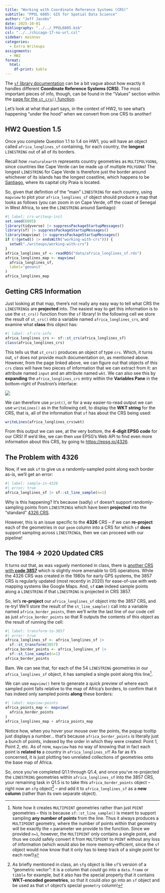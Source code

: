 ```yaml
---
title: "Working with Coordinate Reference Systems (CRS)"
subtitle: "PPOL 6805: GIS for Spatial Data Science"
author: "Jeff Jacobs"
date: 2025-10-01
bibliography: "../../_PPOL6805.bib"
csl: "../../chicago-17-no-url.csl"
sidebar: mainnav
categories:
  - Extra Writeups
assignments:
  - HW2
format:
  html:
    df-print: kable
---
```


The [`sf` library documentation](https://r-spatial.github.io/sf/reference/) can be a bit vague about how exactly it handles different **Coordinate Reference Systems (CRS)**. The most important pieces of info, though, can be found in the "Values" section within the [page for the `st_crs()` function](https://r-spatial.github.io/sf/reference/st_crs.html).

Let's look at what that part says, in the context of HW2, to see what's happening "under the hood" when we convert from one CRS to another!

## HW2 Question 1.5

Once you complete Question 1.1 to 1.4 on HW1, you will have an object called `africa_longlines_sf` containing, for each country, the **longest** `LINESTRING` out of all of its borders.

Recall how `rnaturalearth` represents country geometries as `MULTIPOLYGON`s, since countries like Cape Verde can be made up of multiple `POLYGON`s! The longest `LINESTRING` for Cape Verde is therefore just the border around whichever of its islands has the longest coastline, which happens to be [Santiago](https://en.wikipedia.org/wiki/Santiago,_Cape_Verde), where its capital city Praia is located.

So, given that definition of the "main" `LINESTRING` for each country, using `mapview` to plot your `africa_longlines_sf` object should produce a map that looks as follows (you can zoom in on Cape Verde, off the coast of Senegal in West Africa, to see the `LINESTRING` around Santiago):

```r
#| label: crs-writeup-init
set.seed(6805)
library(tidyverse) |> suppressPackageStartupMessages()
library(sf) |> suppressPackageStartupMessages()
library(mapview) |> suppressPackageStartupMessages()
if (!(getwd() |> endsWith("working-with-crs"))) {
  setwd("./writeups/working-with-crs")
}
africa_longlines_sf <- readRDS("data/africa_longlines_sf.rds")
africa_longlines_map <- mapview(
  africa_longlines_sf,
  label='geounit'
)
africa_longlines_map
```

## Getting CRS Information

Just looking at that map, there's not really any easy way to tell what CRS the `LINESTRING`s are **projected** into. The easiest way to get this information is to use the `st_crs()` function from the `sf` library! In the following cell we store the result of `st_crs()` into a variable named `africa_longlines_crs`, and examine what **class** this object has:

```r
#| label: sf-crs-info
africa_longlines_crs <- sf::st_crs(africa_longlines_sf)
class(africa_longlines_crs)
```

This tells us that `st_crs()` produces an object of type `crs`. Which, it turns out, `sf` does not provide much documentation on, as mentioned above. However, from the page linked above, we can figure out that objects of this `crs` class will have two pieces of information that we can extract from it: an attribute named `input` and an attribute named `wkt`. We can also see this by **expanding** the `africa_longlines_crs` entry within the **Variables Pane** in the bottom-right of Positron's interface:

![](images/crs_object.jpg){fig-align="center"}

We can therefore use `print()`, or for a way easier-to-read output we can use `writeLines()` as in the following cell, to display the **WKT string** for the CRS, that is, all of the information that `sf` has about the CRS being used:

```r
writeLines(africa_longlines_crs$wkt)
```

From this output we can see, at the very bottom, the **4-digit EPSG code** for our CRS! If we'd like, we can then use EPSG's Web API to find even more information about this CRS, by going to [https://epsg.io/4326](https://epsg.io/4326).

## The Problem with 4326

Now, if we ask `sf` to give us a randomly-sampled point along each border as-is, we'll get an error:

```r
#| label: sample-in-4326
#| error: true
africa_longlines_sf |> sf::st_line_sample(n=1)
```

Why is this happening? It's because (sadly) `sf` doesn't support randomly-sampling points from `LINESTRING`s which have been **projected** into the "standard" [4326 CRS](https://epsg.io/4326).

However, this is an issue specific to the **4326** CRS -- if we can **re-project** each of the geometries in our `geom` column into a CRS for which `sf` **does** support sampling across `LINESTRING`s, then we can proceed with our pipeline!

## The 1984 &rarr; 2020 Updated CRS

It turns out that, as was vaguely mentioned in class, there is [another CRS with **code 3857**](https://epsg.io/3857) which is slightly more amenable to GIS operations. While the 4326 CRS was created in the 1980s for early GPS systems, the 3857 CRS is regularly updated (most recently in 2020) for ease-of-use with web mapping systems like Google Maps. And, `sf` **can** indeed sample points along a `LINESTRING` if that `LINESTRING` is projected in CRS 3857.

So, let's **re-project** our `africa_longlines_sf` object into the 3857 CRS, and re-try! We'll store the result of the `st_line_sample()` call into a variable named `africa_border_points`, then we'll write the last line of our code cell as just `africa_border_points` so that R outputs the contents of this object as the result of running the cell:

```r
#| label: transform-to-3857
#| error: true
africa_longlines_sf <- africa_longlines_sf |>
  sf::st_transform(3857)
africa_border_points <- africa_longlines_sf |>
  sf::st_line_sample(n=1)
africa_border_points
```

Bam. We can see that, for each of the 54 `LINESTRING` geometries in our `africa_longlines_sf` object, it has sampled a single point along this line^[Note how it creates `MULTIPOINT` geometries rather than just `POINT` geometries -- this is because `sf::st_line_sample()` is meant to support sampling **any number of points** from the line. Thus it always produces a `MULTIPOINT` geometry, where the number of points within that geometry will be exactly the `n` parameter we provide to the function. Since we provided `n=1`, however, the `MULTIPOINT` only contains a single point, and thus we could safely convert it from `MULTIPOINT` to `POINT` without any loss of information (which would also be more memory-efficient, since the `sf` object would now know that it only has to keep track of a single point for each row!)].

We can use `mapview()` here to generate a quick preview of where each sampled point falls relative to the map of Africa's borders, to confirm that it has indeed only sampled points **along** these borders:

```r
#| label: mapview-points
africa_points_map <- mapview(
  africa_border_points
)
africa_longlines_map + africa_points_map
```

Notice how, when you hover your mouse over the points, the popup tooltip just displays a number... that's because `africa_border_points` is literally just a bunch of points, indexed by the order in which they were created: Point 1, Point 2, etc. As of now, `mapview` has no way of knowing that in fact each point is **related to** a country in `africa_longlines_sf`! As far as it's concerned, it is just plotting two unrelated collections of geometries onto the base map of Africa.

So, once you've completed Q1.1 through Q1.4, and once you've re-projected the `LINESTRING` geometries within `africa_longlines_sf` into the 3857 CRS, your remaining task in Q1.5 is to take this `africa_border_points` object -- right now an `sfg` object^[As briefly mentioned in class, an `sfg` object is like `sf`'s version of a "geometric vector": it is a column that *could* go into a `data.frame` or `tibble` for example, but it also has the special property that it contains **WKT-encoded geometries**, so that it could *also* go into an `sf` object and be used as that `sf` object's special `geometry` column!] -- and add it to `africa_longlines_sf` as a **new column** (rather than its own separate object).